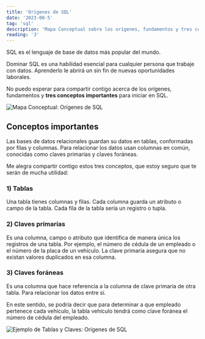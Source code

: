 ```yaml
---
title: 'Orígenes de SQL'
date: '2023-08-5'
tag: 'sql'
description: 'Mapa Conceptual sobre los orígenes, fundamentos y tres conceptos importantes de SQL'
reading: '3'
---
```


SQL es el lenguaje de base de datos más popular del mundo.

Dominar SQL es una habilidad esencial para cualquier persona que trabaje con datos. Aprenderlo le abrirá un sin fin de nuevas oportunidades laborales.

No puedo esperar para compartir contigo acerca de los orígenes, fundamentos y **tres conceptos importantes** para iniciar en SQL.

![Mapa Conceptual: Orígenes de SQL](https://tizanasoft.com/static/01_ORIGENES_DE_SQL.png)

## Conceptos importantes

Las bases de datos relacionales guardan su datos en tablas, conformadas por filas y columnas. Para relacionar los datos usan columnas en común, conocidas como claves primarías y claves foráneas.

Me alegra compartir contigo estos tres conceptos, que estoy seguro que te serán de mucha utilidad:

### 1) Tablas

Una tabla tienes columnas y filas. Cada columna guarda un atributo o campo de la tabla. Cada fila de la tabla sería un registro o tupla.

### 2) Claves primarías

Es una columna, campo o atributo que identifica de manera única los registros de una tabla. Por ejemplo, el número de cédula de un empleado o el número de la placa de un vehículo. La clave primaria asegura que no existan valores duplicados en esa columna.

### 3) Claves foráneas

Es una columna que hace referencia a la columna de clave primaria de otra tabla. Para relacionar los datos entre sí.

En este sentido, se podría decir que para determinar a que empleado pertenece cada vehículo, la tabla vehículo tendrá como clave foránea el número de cédula del empleado.

![Ejemplo de Tablas y Claves: Orígenes de SQL](https://tizanasoft.com/static/TABLAS_Y_CLAVES.png)
